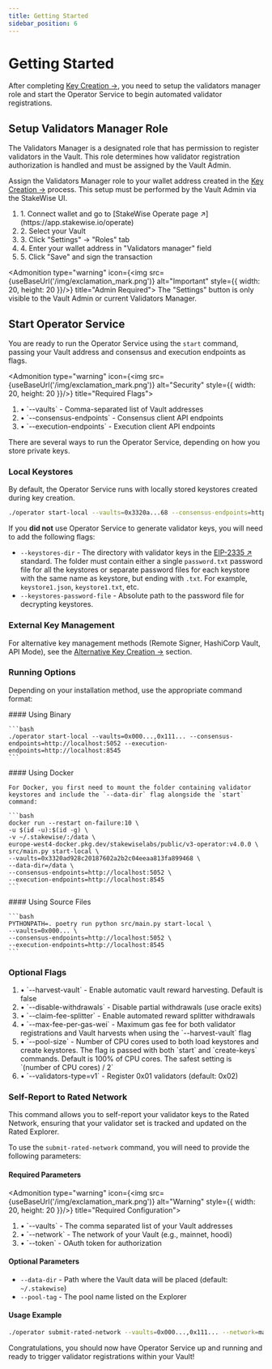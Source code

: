 ```yaml
---
title: Getting Started
sidebar_position: 6
---
```



# Getting Started

After completing [Key Creation →](key-creation), you need to setup the validators manager role and start the Operator Service to begin automated validator registrations.

## Setup Validators Manager Role

The Validators Manager is a designated role that has permission to register validators in the Vault. This role determines how validator registration authorization is handled and must be assigned by the Vault Admin.

Assign the Validators Manager role to your wallet address created in the [Key Creation →](key-creation) process. This setup must be performed by the Vault Admin via the StakeWise UI.

<Admonition type="info" icon="👤" title="Role Assignment Steps">
  <ol style={{ listStyleType: "none", paddingLeft: "0" }}>
    <li><span style={{ display: "inline-block", width: "3ch", textAlign: "left" }}>1.</span> Connect wallet and go to [StakeWise Operate page ↗](https://app.stakewise.io/operate)</li>
    <li><span style={{ display: "inline-block", width: "3ch", textAlign: "left" }}>2.</span> Select your Vault</li>
    <li><span style={{ display: "inline-block", width: "3ch", textAlign: "left" }}>3.</span> Click "Settings" → "Roles" tab</li>
    <li><span style={{ display: "inline-block", width: "3ch", textAlign: "left" }}>4.</span> Enter your wallet address in "Validators manager" field</li>
    <li><span style={{ display: "inline-block", width: "3ch", textAlign: "left" }}>5.</span> Click "Save" and sign the transaction</li>
  </ol>
</Admonition>

<Admonition type="warning" icon={<img src={useBaseUrl('/img/exclamation_mark.png')} alt="Important" style={{ width: 20, height: 20 }}/>} title="Admin Required">
  The "Settings" button is only visible to the Vault Admin or current Validators Manager.
</Admonition>

## Start Operator Service

You are ready to run the Operator Service using the `start` command, passing your Vault address and consensus and execution endpoints as flags.

<Admonition type="warning" icon={<img src={useBaseUrl('/img/exclamation_mark.png')} alt="Security" style={{ width: 20, height: 20 }}/>} title="Required Flags">
  <ol style={{ listStyleType: "none", paddingLeft: "0" }}>
    <li><span style={{ display: "inline-block", width: "3ch", textAlign: "left" }}>•</span> `--vaults` - Comma-separated list of Vault addresses</li>
    <li><span style={{ display: "inline-block", width: "3ch", textAlign: "left" }}>•</span> `--consensus-endpoints` - Consensus client API endpoints</li>
    <li><span style={{ display: "inline-block", width: "3ch", textAlign: "left" }}>•</span> `--execution-endpoints` - Execution client API endpoints</li>
  </ol>
</Admonition>

There are several ways to run the Operator Service, depending on how you store private keys.

### Local Keystores

By default, the Operator Service runs with locally stored keystores created during key creation.

```bash
./operator start-local --vaults=0x3320a...68 --consensus-endpoints=http://localhost:5052 --execution-endpoints=http://localhost:8545
```

If you **did not** use Operator Service to generate validator keys, you will need to add the following flags:

- `--keystores-dir` - The directory with validator keys in the [EIP-2335 ↗](https://eips.ethereum.org/EIPS/eip-2335) standard. The folder must contain either a single `password.txt` password file for all the keystores or separate password files for each keystore with the same name as keystore, but ending with `.txt`. For example, `keystore1.json`, `keystore1.txt`, etc.
- `--keystores-password-file` - Absolute path to the password file for decrypting keystores.

### External Key Management

For alternative key management methods (Remote Signer, HashiCorp Vault, API Mode), see the [Alternative Key Creation →](./alternative-key-creation/) section.

### Running Options

Depending on your installation method, use the appropriate command format:

<Tabs groupId="installation-types">
  <TabItem value="binary" label="Binary" default>
    #### Using Binary

    ```bash
    ./operator start-local --vaults=0x000...,0x111... --consensus-endpoints=http://localhost:5052 --execution-endpoints=http://localhost:8545
    ```
  </TabItem>

  <TabItem value="docker" label="Docker">
    #### Using Docker

    For Docker, you first need to mount the folder containing validator keystores and include the `--data-dir` flag alongside the `start` command:

    ```bash
    docker run --restart on-failure:10 \
    -u $(id -u):$(id -g) \
    -v ~/.stakewise/:/data \
    europe-west4-docker.pkg.dev/stakewiselabs/public/v3-operator:v4.0.0 \
    src/main.py start-local \
    --vaults=0x3320ad928c20187602a2b2c04eeaa813fa899468 \
    --data-dir=/data \
    --consensus-endpoints=http://localhost:5052 \
    --execution-endpoints=http://localhost:8545
    ```
  </TabItem>

  <TabItem value="source" label="Source Files">
    #### Using Source Files

    ```bash
    PYTHONPATH=. poetry run python src/main.py start-local \
    --vaults=0x000... \
    --consensus-endpoints=http://localhost:5052 \
    --execution-endpoints=http://localhost:8545
    ```
  </TabItem>
</Tabs>

### Optional Flags

<Admonition type="info" icon="⚙️" title="Common Configuration Options">
  <ol style={{ listStyleType: "none", paddingLeft: "0" }}>
    <li><span style={{ display: "inline-block", width: "2ch", textAlign: "left" }}>•</span> `--harvest-vault` - Enable automatic vault reward harvesting. Default is false</li>
    <li><span style={{ display: "inline-block", width: "2ch", textAlign: "left" }}>•</span> `--disable-withdrawals` - Disable partial withdrawals (use oracle exits)</li>
    <li><span style={{ display: "inline-block", width: "2ch", textAlign: "left" }}>•</span> `--claim-fee-splitter` - Enable automated reward splitter withdrawals</li>
    <li><span style={{ display: "inline-block", width: "2ch", textAlign: "left" }}>•</span> `--max-fee-per-gas-wei` - Maximum gas fee for both validator registrations and Vault harvests when using the `--harvest-vault` flag</li>
    <li><span style={{ display: "inline-block", width: "2ch", textAlign: "left" }}>•</span> `--pool-size` - Number of CPU cores used to both load keystores and create keystores. The flag is passed with both `start` and `create-keys` commands. Default is 100% of CPU cores. The safest setting is `(number of CPU cores) / 2`</li>
    <li><span style={{ display: "inline-block", width: "2ch", textAlign: "left" }}>•</span> `--validators-type=v1` - Register 0x01 validators (default: 0x02)</li>
  </ol>
</Admonition>

### Self-Report to Rated Network

This command allows you to self-report your validator keys to the Rated Network, ensuring that your validator set is tracked and updated on the Rated Explorer.

To use the `submit-rated-network` command, you will need to provide the following parameters:

#### Required Parameters

<Admonition type="warning" icon={<img src={useBaseUrl('/img/exclamation_mark.png')} alt="Warning" style={{ width: 20, height: 20 }}/>} title="Required Configuration">
  <ol style={{ listStyleType: "none", paddingLeft: "0" }}>
    <li><span style={{ display: "inline-block", width: "2ch", textAlign: "left" }}>•</span> `--vaults` - The comma separated list of your Vault addresses</li>
    <li><span style={{ display: "inline-block", width: "2ch", textAlign: "left" }}>•</span> `--network` - The network of your Vault (e.g., mainnet, hoodi)</li>
    <li><span style={{ display: "inline-block", width: "2ch", textAlign: "left" }}>•</span> `--token` - OAuth token for authorization</li>
  </ol>
</Admonition>

#### Optional Parameters

- `--data-dir` - Path where the Vault data will be placed (default: `~/.stakewise`)
- `--pool-tag` - The pool name listed on the Explorer

#### Usage Example

```bash
./operator submit-rated-network --vaults=0x000...,0x111... --network=mainnet --pool-tag=my-pool --token=your-oauth-token --data-dir=/data
```

<Admonition type="tip" icon="🎉" title="Setup Complete">
  Congratulations, you should now have Operator Service up and running and ready to trigger validator registrations within your Vault!
</Admonition>
